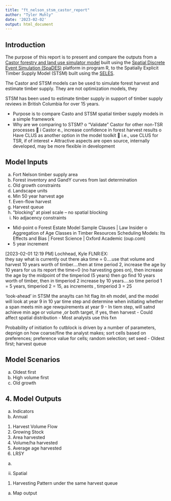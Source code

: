 ```yaml
---
title: "ft_nelson_stsm_castor_report"
author: "Tyler Muhly"
date: '2023-02-02'
output: html_document
---
```


## Introduction
The purpose of this report is to present and compare the outputs from a [Castor forestry and land use simulator model](https://github.com/bcgov/castor) built using the [Spatial Discrete Event Simulation (SpaDES)](https://spades-core.predictiveecology.org/) platform in program R, to the Spatially Explicit
Timber Supply Model (STSM) built using the [SELES](https://citeseerx.ist.psu.edu/document?repid=rep1&type=pdf&doi=14729e8f5430035cead9f38e708f4507c543ff9d).

The Castor and STSM models can be used to simulate forest harvest and estimate timber supply. They are not optimization models, they 


STSM has been used to estimate timber supply in support of timber supply reviews in British Columbia for over 15 years. 





-	Purpose is to compare Casto and STSM spatial timber supply models in a simple framework
-	Why are we comparing to STSM?
o	“Validate” Castor for other non-TSR processes
	i Castor e., increase confidence in forest harvest results
o	Have CLUS as another option in the model toolkit
	i.e., use CLUS for TSR, if of interest
•	Attractive aspects are open source, internally developed, may be more flexible in development


## Model Inputs
a.	Fort Nelson timber supply area
b.	Forest inventory and GandY curves from last determination
c.	Old growth constraints
i.	Landscape units
d.	Min 50 year harvest age
e.	Even-flow harvest
f.	Harvest queue
g.	“blocking” at pixel scale – no spatial blocking
h.	No adjacency constraints


-	Mid-point
o	Forest Estate Model Sample Clauses | Law Insider
o	Aggregation of Age Classes in Timber Resources Scheduling Models: Its Effects and Bias | Forest Science | Oxford Academic (oup.com)
-	5 year increment

[‎2023-‎02-‎01 12:19 PM]  Lochhead, Kyle FLNR:EX:  
they say what is currently out there aka time = 0....use that volume and harvest 10 years worth of timber....then at time period 2, increase the age by 10 years
for us its report the time=0 (no harvesting goes on), then increase the age by the midpoint of the timperiod (5 years) then go find 10 years worth of timber, then in timperiod 2 increase by 10 years....so time period 1 = 5 years, timperiod 2 = 15, as increments , timperiod 3 = 25

‘look-ahead’ in STSM the anaylts can hit flag itn eh model, and the model will look at year 9 in 10 yar time step and determine when initiating whether a span meets min age rewquirements at year 9
-	In tiem step, will satnd achieve min age or volume ,or both target, if yes, then harvest
-	Could affect spatial distribution
-	Most analysts use this fxn

Probability of initiation fo cutblock is driven by a number of parameters, depnign on how coarse/fine the analyst makes; sort cells based on preferences; preference value for cells; random selection; set seed
-	Oldest first; harvest queue


## Model Scenarios

a.	Oldest first 
b.	High volume first
c.	Old growth


## 4.	Model Outputs
a.	Indicators
i.	Annual
1.	Harvest Volume Flow
2.	Growing Stock
3.	Area harvested
4.	Volume/ha harvested
5.	Average age harvested
6.	LRSY
a.	
ii.	Spatial
1.	Harvesting Pattern under the same harvest queue
a.	Map output






